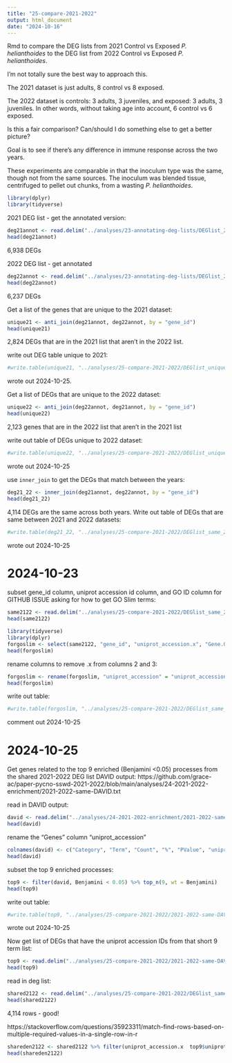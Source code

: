 ```yaml
---
title: "25-compare-2021-2022"
output: html_document
date: "2024-10-16"
---
```

Rmd to compare the DEG lists from 2021 Control vs Exposed _P. helianthoides_ to the DEG list from 2022 Control vs Exposed _P. helianthoides_.

I'm not totally sure the best way to approach this. 

The 2021 dataset is just adults, 8 control vs 8 exposed. 

The 2022 dataset is controls: 3 adults, 3 juveniles, and exposed: 3 adults, 3 juveniles. In other words, without taking age into account, 6 control vs 6 exposed. 

Is this a fair comparison? Can/should I do something else to get a better picture? 

Goal is to see if there's any difference in immune response across the two years. 

These experiments are comparable in that the inoculum type was the same, though not from the same sources. The inoculum was blended tissue, centrifuged to pellet out chunks, from a wasting _P. helianthoides_. 

```r
library(dplyr)
library(tidyverse)
```

2021 DEG list - get the annotated version:
```r
deg21annot <- read.delim("../analyses/23-annotating-deg-lists/DEGlist_2021_exposedVcontrol_annotated.tab")
head(deg21annot)
```
6,938 DEGs




2022 DEG list - get annotated
```r
deg22annot <- read.delim("../analyses/23-annotating-deg-lists/DEGlist_2022_exposedVcontrol_annotated.tab")
head(deg22annot)
```
6,237 DEGs 

Get a list of the genes that are unique to the 2021 dataset:
```r
unique21 <- anti_join(deg21annot, deg22annot, by = "gene_id")
head(unique21)
```
2,824 DEGs that are in the 2021 list that aren't in the 2022 list. 

write out DEG table unique to 2021: 
```r
#write.table(unique21, "../analyses/25-compare-2021-2022/DEGlist_unique_2021.tab", sep = '\t', row.names = F, quote = F)
```
wrote out 2024-10-25.




Get a list of DEGs that are unique to the 2022 dataset: 
```r
unique22 <- anti_join(deg22annot, deg21annot, by = "gene_id")
head(unique22)
```
2,123 genes that are in the 2022 list that aren't in the 2021 list 

write out table of DEGs unique to 2022 dataset: 
```r
#write.table(unique22, "../analyses/25-compare-2021-2022/DEGlist_unique_2022.tab", sep = '\t', row.names = F, quote = F)
```
wrote out 2024-10-25

use `inner_join` to  get the DEGs that match between the years:
```r
deg21_22 <- inner_join(deg21annot, deg22annot, by = "gene_id")
head(deg21_22)
```

4,114 DEGs are the same across both years. 
Write out table of DEGs that are same between 2021 and 2022 datasets:
```r
#write.table(deg21_22, "../analyses/25-compare-2021-2022/DEGlist_same_2021-2022.tab", sep = '\t', row.names = F, quote = F)
```

wrote out 2024-10-25

# 2024-10-23
subset gene_id column, uniprot accession id column, and GO ID column for GITHUB ISSUE asking for how to get GO Slim terms:
```r
same2122 <- read.delim("../analyses/25-compare-2021-2022/DEGlist_same_2021-2022.tab")
head(same2122)
```

```r
library(tidyverse)
library(dplyr)
forgoslim <- select(same2122, "gene_id", "uniprot_accession.x", "Gene.Ontology.IDs.x")
head(forgoslim)
```

rename columns to remove .x from columns 2 and 3:
```r
forgoslim <- rename(forgoslim, "uniprot_accession" = "uniprot_accession.x", "Gene.Ontology.IDs" = "Gene.Ontology.IDs.x")
head(forgoslim)
```

write out table:
```r
#write.table(forgoslim, "../analyses/25-compare-2021-2022/DEGlist_same_2021-2022_forGOslim.tab", sep = '\t', row.names = F, quote = F)

```
comment out 2024-10-25

# 2024-10-25
Get genes related to the top 9 enriched (Benjamini <0.05) processes from the shared 2021-2022 DEG list DAVID output: https://github.com/grace-ac/paper-pycno-sswd-2021-2022/blob/main/analyses/24-2021-2022-enrichment/2021-2022-same-DAVID.txt

read in DAVID output:
```r
david <- read.delim("../analyses/24-2021-2022-enrichment/2021-2022-same-DAVID.txt")
head(david)
```

rename the "Genes" column "uniprot_accession"
```r
colnames(david) <- c("Category", "Term", "Count", "%", "PValue", "uniprot_accession", "List Total", "Pop Hits", "Pop Total", "Fold Enrichment", "Bonferroni", "Benjamini", "FDR")
head(david)
```

subset the top 9 enriched processes:
```r
top9 <- filter(david, Benjamini < 0.05) %>% top_n(9, wt = Benjamini)
head(top9)
```

write out table:
```r
#write.table(top9, "../analyses/25-compare-2021-2022/2021-2022-same-DAVID-top9_enriched.tab", sep = '\t', row.names = F, quote = F)

```

wrote out 2024-10-25

Now get list of DEGs that have the uniprot accession IDs from that short 9 term list: 

```r
top9 <- read.delim("../analyses/25-compare-2021-2022/2021-2022-same-DAVID-top9_enriched.tab")
head(top9)
```

read in deg list:
```r
shared2122 <- read.delim("../analyses/25-compare-2021-2022/DEGlist_same_2021-2022.tab")
head(shared2122)
```
4,114 rows - good!

https://stackoverflow.com/questions/35923311/match-find-rows-based-on-multiple-required-values-in-a-single-row-in-r 


```r
shareden2122 <- shared2122 %>% filter(uniprot_accession.x  top9$uniprot_accession)
head(shareden2122)
```












